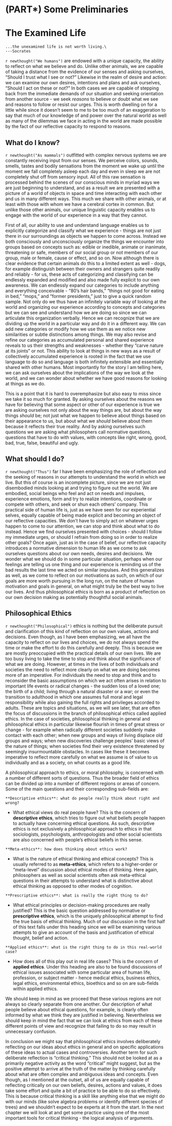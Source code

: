 # (PART\*) Some Preliminaries {-}

# The Examined Life

```block
...the unexamined life is not worth living.\
---Socrates
```

`r newthought("We humans")` are endowed with a unique capacity, the ability to reflect on what we believe and do. Unlike other animals, we are capable of taking a distance from the evidence of our senses and asking ourselves, "Should I trust what I see or not?" Likewise in the realm of desire and action:  we can examine our own desires, intentions and plans and ask ourselves, "Should I act on these or not?" In both cases we are capable of stepping back from the immediate demands of our situation and seeking orientation from another source - we seek *reasons* to believe or doubt what we see and reasons to follow or resist our urges. This is worth dwelling on for a little while since it doesn't seem to me to be too much of an exaggeration to say that much of our knowledge of and power over the natural world as well as many of the dilemmas we face in acting in the world are made possible by the fact of our reflective capacity to respond to reasons.



## What do I know?

`r newthought("As mammals")` outfitted with complex nervous systems we are constantly receiving input from our senses. We perceive colors, sounds, smells, tastes and bodily sensations from the moment we wake up until the moment we fall completely asleep each day and even in sleep we are not completely shut off from sensory input. All of this raw sensation is processed behind the scenes of our conscious minds in myriad ways we are just beginning to understand, and as a result we are presented with a picture of a world of objects in space and time interacting with each other and us in many different ways. This much we share with other animals, or at least with those with whom we have a cerebral cortex in common. But unlike those other animals, our unique linguistic capacity enables us to engage with the world of our experience in a way that they cannot. 

First of all, our ability to use and understand language enables us to explicitly categorize and classify what we experience - things are not just there in our surroundings as objects we happen to come across. Instead we both consciously and unconsciously organize the things we encounter into groups based on concepts such as: edible or inedible, animate or inanimate, threatening or safe, members of our social group or not members of our group, male or female, cause or effect, and so on. Now although there is clear evidence that certain animals do this to a limited extent as well - dogs, for example distinguish between their owners and strangers quite readily and reliably - for us, these acts of categorizing and classifying can be endlessly expanded and modified and also made fully explicit to our own awareness. We can endlessly expand our categories to include anything and everything conceivable - "80's hair bands," "things not good for eating in bed," "mops," and "former presidents," just to give a quick random sample. Not only do we thus have an infinitely variable way of looking at the world and organizing our experience according to concepts and categories but we can see and understand how we are doing so since we can articulate this organization verbally. Hence we can recognize that we are dividing up the world in a particular way and do it in a  different way. We can add new categories or modify how we use them as we notice new similarities or subtle distinctions among things. We may also revise and refine our categories as accumulated personal and shared experience reveals to us their strengths and weaknesses - whether they "carve nature at its joints" or not. This ability to look at things in new ways as a result of collectively accumulated experience is rooted in the fact that we use language to do so and language is both infinitely extensible and essentially shared with other humans.  Most importantly for the story I am telling here, we can ask ourselves about the implications of the way we look at the world, and we can wonder about whether we have good reasons for looking at things as we do. 

This is a point that it is hard to overemphasize but also easy to miss since we take it so much for granted. By asking ourselves about the reasons we have for believing that some aspect or other of our experience is true we are asking ourselves not only about the way things are, but about the way things *should* be; not just what we happen to believe about things based on their appearance to us, but about what we *should* believe about them because it reflects their true reality.  And by asking ourselves such questions we are asking what philosophers call normative questions, questions that have to do with values, with concepts like right, wrong, good, bad, true, false, beautiful and ugly. 

## What should I do?

`r newthought("Thus")` far I have been emphasizing the role of reflection and the seeking of reasons in our attempts to understand the world in which we live. But this of course is an incomplete picture, since we are not just disembodied minds looking at and trying to figure out the world. We are embodied, social beings who feel and act on needs and impulses, experience emotions, form and try to realize intentions, coordinate or compete with others, and seek or shun each others' company. This practical side of human life is, just as we have seen for our experiential selves, equally capable of being made explicit and becoming an object of our reflective capacities. We don't have to simply act on whatever urges happen to come to our attention, we can stop and think about what to do instead. Hence we find ourselves presented with choices - should I follow my immediate urges, or should I refrain from doing so in order to realize other goals? Once again, just as in the case of belief, our reflective capacity introduces a normative dimension to human life as we come to ask ourselves questions about our own needs, desires and decisions. We wonder what we should do in some particular situation, perhaps when our feelings are telling us one thing and our experience is reminding us of the bad results the last time we acted on similar impulses. And this generalizes as well, as we come to reflect on our motivations as such, on which of our goals are more worth pursuing in the long run, on the nature of human motivation and goals in general, on what might truly be the best way to live our lives. And thus philosophical ethics is born as a product of reflection on our own decision making as potentially thoughtful social animals. 

## Philosophical Ethics

`r newthought("Philosophical")` ethics is nothing but the deliberate pursuit and clarification of this kind of reflection on our own values, actions and decisions. Even though, as I have been emphasizing, we all have the capacity to reflect on our lives and choices, we do not always spend the time or make the effort to do this carefully and deeply. This is because we are mostly preoccupied with the practical details of our own lives. We are too busy living to take the time to stop and think about the significance of what we are doing. However, at times in the lives of both individuals and societies the need to reflect more clearly on what we are doing becomes more of an imperative. For individuals the need to stop and think and to reconsider the basic assumptions on which we act often arises in relation to important life events or radical changes - the sudden loss of a loved one; the birth of a child; living  through a natural disaster or a war; or even the transition to adulthood in which one assumes full moral and legal responsibility while also gaining the full rights and privileges accorded to adults. These are topics and situations, as we will see later, that are often the focus of discussions in the branch of philosophical ethics called applied ethics. In the case of societies, philosophical thinking in general and philosophical ethics in particular likewise flourish in times of great stress or change - for example when radically different societies suddenly make contact with each other; when new groups and ways of living displace old groups and ways; when new discoveries challenge peoples' basic views of the nature of things; when societies find their very existence threatened by seemingly insurmountable obstacles. In cases like these it becomes imperative to reflect more carefully on what we assume is of value to us individually and as a society, on what counts as a good life. 

A philosophical approach to ethics, or moral philosophy, is concerned with a number of different sorts of questions. Thus the broader field of ethics can be divided up into a number of different regions or areas of concern. Some of the main questions and their corresponding sub-fields are:

``` marginfigure
**Descriptive ethics**: what do people really think about right and wrong?
``` 

- What ethical views do real people have? This is the concern of **descriptive ethics**, which tries to figure out what beliefs people happen to actually have concerning ethical questions. As such, descriptive ethics is not exclusively a philosophical approach to ethics in that sociologists, psychologists, anthropologists and other social scientists are also concerned with people's ethical beliefs in this sense.

``` marginfigure
**Meta-ethics**: how does thinking about ethics work?
```

- What is the nature of ethical thinking and ethical concepts? This is usually referred to as **meta-ethics**, which refers to a higher-order or "meta-level" discussion about ethical modes of thinking. Here again, philosophers as well as social scientists often ask meta-ethical questions in their attempts to understand what is distinctive about ethical thinking as opposed to other modes of cognition.

``` marginfigure
**Prescriptive ethics**: what is really the right thing to do?
```

- What ethical principles or decision-making procedures are really justified? This is the basic question addressed by normative or **prescriptive ethics**, which is the uniquely philosophical attempt to find the true basis of ethical thinking. Much of our discussion in the first half of this text falls under this heading since we will be examining various attempts to give an account of the basis and justification of ethical thought, belief and action.

``` marginfigure
**Applied ethics**: what is the right thing to do in this real-world case?
```

- How does all of this play out in real life cases? This is the concern of **applied ethics**. Under this heading are also to be found discussions of ethical issues associated with some particular area of human life, profession, or subject matter - hence medical ethics, business ethics, legal ethics, environmental ethics, bioethics and so on are sub-fields within applied ethics.

We should keep in mind as we proceed that these various regions are not always so clearly separate from one another. Our description of what people believe about ethical questions, for example, is clearly often informed by what we think they are justified in believing. Nevertheless we should keep in mind the fact that we can look at ethics from each of these different points of view and recognize that failing to do so may result in unnecessary confusion.

In conclusion we might say that philosophical ethics involves deliberately reflecting on our ideas about ethics in general and on specific applications of these ideas to actual cases and controversies. Another term for such deliberate reflection is "critical thinking." This should not be looked at as a primarily negative activity as the word "critical" might suggest, but as the positive attempt to arrive at the truth of the matter by thinking carefully about what are often complex and ambiguous ideas and concepts. Even though, as I mentioned at the outset, all of us are equally capable of reflecting critically on our own beliefs, desires, actions and values, it does take some effort and quite a bit of practice to be able to do so effectively. This is because critical thinking is a skill like anything else that we might do with our minds (like solve algebra problems or identify different species of trees) and we shouldn't expect to be experts at it from the start. In the next chapter we will look at and get some practice using one of the most important tools for critical thinking - the logical analysis of arguments.




